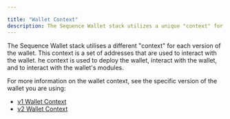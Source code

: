```yaml
---

title: "Wallet Context"
description: The Sequence Wallet stack utilizes a unique "context" for each wallet version, consisting of addresses for interacting with the wallet and its modules.
---
```




The Sequence Wallet stack utilises a different "context" for each version of the wallet.
This context is a set of addresses that are used to interact with the wallet. 
he context is used to deploy the wallet, interact with the wallet, and to interact with the wallet's modules.

For more information on the wallet context, see the specific version of the wallet you are using:
- [v1 Wallet Context](/solutions_old/technical-references/internals/v1/wallet-context)
- [v2 Wallet Context](/solutions_old/technical-references/internals/v2/wallet-context)
